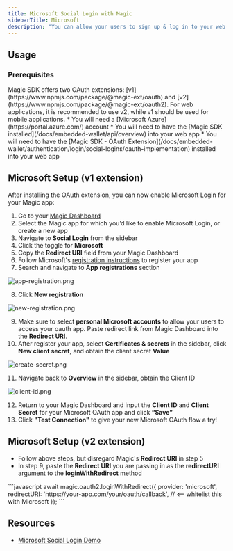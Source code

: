 ```yaml
---
title: Microsoft Social Login with Magic
sidebarTitle: Microsoft
description: "You can allow your users to sign up & log in to your web app with their Microsoft account."
---
```


## Usage

### Prerequisites

<Note>
Magic SDK offers two OAuth extensions: [v1](https://www.npmjs.com/package/@magic-ext/oauth) and [v2](https://www.npmjs.com/package/@magic-ext/oauth2). For web applications, it is recommended to use v2, while v1 should be used for mobile applications.
</Note>
* You will need a [Microsoft Azure](https://portal.azure.com/) account
* You will need to have the [Magic SDK installed](/docs/embedded-wallet/api/overview) into your web app
* You will need to have the [Magic SDK - OAuth Extension](/docs/embedded-wallet/authentication/login/social-logins/oauth-implementation) installed into your web app

## Microsoft Setup (v1 extension)

After installing the OAuth extension, you can now enable Microsoft Login for your Magic app:

1.  Go to your [Magic Dashboard](https://dashboard.magic.link/login)
2.  Select the Magic app for which you’d like to enable Microsoft Login, or create a new app
3.  Navigate to **Social Login** from the sidebar
4.  Click the toggle for **Microsoft**
5.  Copy the **Redirect URI** field from your Magic Dashboard
6.  Follow Microsoft's [registration instructions](https://docs.microsoft.com/en-us/azure/active-directory/develop/quickstart-register-app) to register your app
7.  Search and navigate to **App registrations** section

  <Frame>
  <img src="/images/app-registration.webp" alt="app-registration.png"/>
</Frame>


8.  Click **New registration**
<Frame>
  <img src="/images/new-registration.webp" alt="new-registration.png"/>
</Frame>

9.  Make sure to select **personal Microsoft accounts** to allow your users to access your oauth app. Paste redirect link from Magic Dashboard into the **Redirect URI**.
10. After register your app, select **Certificates & secrets** in the sidebar, click **New client secret**, and obtain the client secret **Value**
<Frame>
  <img src="/images/create-secret.webp" alt="create-secret.png"/>
</Frame>


11. Navigate back to **Overview** in the sidebar, obtain the Client ID
<Frame>
  <img src="/images/client-id.webp" alt="client-id.png"/>
</Frame>

12. Return to your Magic Dashboard and input the **Client ID** and **Client Secret** for your Microsoft OAuth app and click **“Save”**
13. Click **"Test Connection"** to give your new Microsoft OAuth flow a try!

## Microsoft Setup (v2 extension)
* Follow above steps, but disregard Magic's **Redirect URI** in step 5
* In step 9, paste the **Redirect URI** you are passing in as the **redirectURI** argument to the **loginWithRedirect** method


<Tabs>
<Tab title="Javascript">
```javascript
await magic.oauth2.loginWithRedirect({
  provider: 'microsoft',
  redirectURI: 'https://your-app.com/your/oauth/callback', // <== whitelist this with Microsoft
});
```
</Tab>
</Tabs>


## Resources

* [Microsoft Social Login Demo](https://magic-oauth-v2-dun.vercel.app/)


